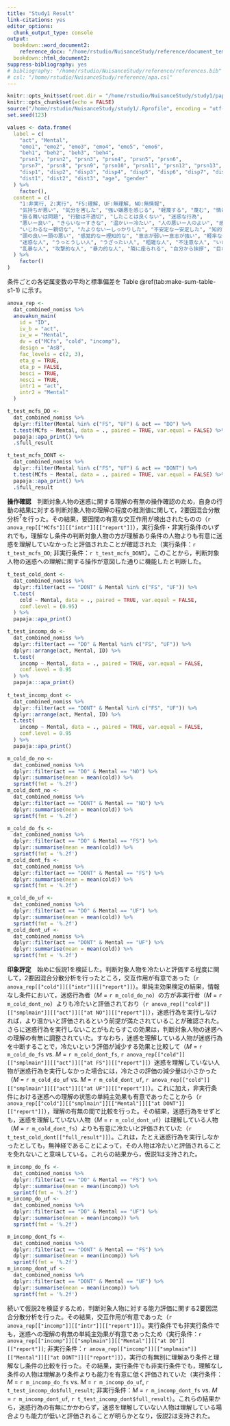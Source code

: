 ```yaml
---
title: "Study1 Result"
link-citations: yes
editor_options:
  chunk_output_type: console
output:
  bookdown::word_document2:
    reference_docx: "/home/rstudio/NuisanceStudy/reference/document_template.docx"
  bookdown::html_document2:
suppress-bibliography: yes
# bibliography: "/home/rstudio/NuisanceStudy/reference/references.bib"
# csl: "/home/rstudio/NuisanceStudy/reference/apa.csl"
---
```


```r
knitr::opts_knit$set(root.dir = "/home/rstudio/NuisanceStudy/study1/paper/")
knitr::opts_chunk$set(echo = FALSE)
source("/home/rstudio/NuisanceStudy/study1/.Rprofile", encoding = "utf-8")
set.seed(123)
```

```r
values <- data.frame(
  label = c(
    "act", "Mental",
    "emo1", "emo2", "emo3", "emo4", "emo5", "emo6",
    "beh1", "beh2", "beh3", "beh4",
    "prsn1", "prsn2", "prsn3", "prsn4", "prsn5", "prsn6",
    "prsn7", "prsn8", "prsn9", "prsn10", "prsn11", "prsn12", "prsn13",
    "disp1", "disp2", "disp3", "disp4", "disp5", "disp6", "disp7", "disp8", "disp9",
    "dist1", "dist2", "dist3", "age", "gender"
  ) %>%
    factor(),
  content = c(
    "1:非実行, 2:実行", "FS:理解, UF:無理解, NO:無情報",
    "気持ちが悪い", "気分を害した", "強い嫌悪を感じる", "軽蔑する", "蔑む", "情けないと思う",
    "振る舞いは問題", "行動は不適切", "したことは良くない", "迷惑な行為",
    "悪いー良い", "きらいなーすきな", "温かいー冷たい", "人の悪いー人のよい", "感じのわるいー感じのよい",
    "いじわるなー親切な", "たよりないーしっかりした", "不安定なー安定した", "知的でないー知的な",
    "頭の良いー頭の悪い", "感覚的なー理知的な", "意志が弱いー意志が強い", "軽率なー慎重な",
    "迷惑な人", "うっとうしい人", "うざったい人", "粗雑な人", "不注意な人", "いい加減な人",
    "乱暴な人", "攻撃的な人", "暴力的な人", "隣に座られる", "自分から挨拶", "目が合う", "年齢", "1:male, 2:female"
  ) %>%
    factor()
)
```

条件ごとの各従属変数の平均と標準偏差を Table \@ref(tab:make-sum-table-s1-1) に示す。

```r
anova_rep <-  
  dat_combined_nomiss %>% 
  anovakun_main(
    id = "ID",
    iv_b = "act", 
    iv_w = "Mental", 
    dv = c("MCfs", "cold", "incomp"),
    design = "AsB",
    fac_levels = c(2, 3),
    eta_g = TRUE, 
    eta_p = FALSE,
    besci = TRUE,
    nesci = TRUE,
    intr1 = "act",
    intr2 = "Mental"
  )
```


```r
t_test_mcfs_DO <-
  dat_combined_nomiss %>% 
  dplyr::filter(Mental %in% c("FS", "UF") & act == "DO") %>% 
  t.test(MCfs ~ Mental, data = ., paired = TRUE, var.equal = FALSE) %>% 
  papaja::apa_print() %>% 
  .$full_result

t_test_mcfs_DONT <-
  dat_combined_nomiss %>% 
  dplyr::filter(Mental %in% c("FS", "UF") & act == "DONT") %>% 
  t.test(MCfs ~ Mental, data = ., paired = TRUE, var.equal = FALSE) %>% 
  papaja::apa_print() %>% 
  .$full_result
```

**操作確認**　判断対象人物の迷惑に関する理解の有無の操作確認のため，自身の行動の結果に対する判断対象人物の理解の程度の推測値に関して，2要因混合分散分析${}^7$を行った。その結果，要因間の有意な交互作用が検出されたものの（`r anova_rep[["MCfs"]][["intr"]][["report"]]`），実行条件・非実行条件のいずれでも，理解なし条件の判断対象人物の方が理解あり条件の人物よりも有意に迷惑を理解していなかったと評価されたことが確認された（実行条件：`r t_test_mcfs_DO`; 非実行条件：`r t_test_mcfs_DONT`）。このことから，判断対象人物の迷惑への理解に関する操作が意図した通りに機能したと判断した。


```r
t_test_cold_dont <-
  dat_combined_nomiss %>% 
  dplyr::filter(act == "DONT" & Mental %in% c("FS", "UF")) %>% 
  t.test(
    cold ~ Mental, data = ., paired = TRUE, var.equal = FALSE, 
    conf.level = (0.95)
  ) %>% 
  papaja::apa_print()
```

```r
t_test_incomp_do <-
  dat_combined_nomiss %>% 
  dplyr::filter(act == "DO" & Mental %in% c("FS", "UF")) %>% 
  dplyr::arrange(act, Mental, ID) %>% 
  t.test(
    incomp ~ Mental, data = ., paired = TRUE, var.equal = FALSE, 
    conf.level = 0.95
  ) %>% 
  papaja:::apa_print()
  
t_test_incomp_dont <-
  dat_combined_nomiss %>% 
  dplyr::filter(act == "DONT" & Mental %in% c("FS", "UF")) %>% 
  dplyr::arrange(act, Mental, ID) %>% 
  t.test(
    incomp ~ Mental, data = ., paired = TRUE, var.equal = FALSE, 
    conf.level = 0.95
  ) %>% 
  papaja::apa_print()
```

```r
m_cold_do_no <-
  dat_combined_nomiss %>% 
  dplyr::filter(act == "DO" & Mental == "NO") %>% 
  dplyr::summarise(mean = mean(cold)) %>% 
  sprintf(fmt = '%.2f')
m_cold_dont_no <-
  dat_combined_nomiss %>% 
  dplyr::filter(act == "DONT" & Mental == "NO") %>% 
  dplyr::summarise(mean = mean(cold)) %>% 
  sprintf(fmt = '%.2f')

m_cold_do_fs <-
  dat_combined_nomiss %>% 
  dplyr::filter(act == "DO" & Mental == "FS") %>% 
  dplyr::summarise(mean = mean(cold)) %>% 
  sprintf(fmt = '%.2f')
m_cold_dont_fs <-
  dat_combined_nomiss %>% 
  dplyr::filter(act == "DONT" & Mental == "FS") %>% 
  dplyr::summarise(mean = mean(cold)) %>% 
  sprintf(fmt = '%.2f')

m_cold_do_uf <-
  dat_combined_nomiss %>% 
  dplyr::filter(act == "DO" & Mental == "UF") %>% 
  dplyr::summarise(mean = mean(cold)) %>% 
  sprintf(fmt = '%.2f')
m_cold_dont_uf <-
  dat_combined_nomiss %>% 
  dplyr::filter(act == "DONT" & Mental == "UF") %>% 
  dplyr::summarise(mean = mean(cold)) %>% 
  sprintf(fmt = '%.2f')
```


**印象評定**　始めに仮説1を検証した。判断対象人物を冷たいと評価する程度に関して，2要因混合分散分析を行ったところ，交互作用が有意であった（`r anova_rep[["cold"]][["intr"]][["report"]]`）。単純主効果検定の結果，情報なし条件において，迷惑行為者（*M* = `r m_cold_do_no`）の方が非実行者（*M* = `r m_cold_dont_no`）よりも冷たいと評価されており（`r anova_rep[["cold"]][["smplmain"]][["act"]][["at NO"]][["report"]]`），迷惑行為を実行しなければ，より温かいと評価されるという前提が満たされていることが確認された。さらに迷惑行為を実行しないことがもたらすこの効果は，判断対象人物の迷惑への理解の有無に調整されていた。すなわち，迷惑を理解している人物が迷惑行為を中断することで，冷たいという評価が減少する効果と比較して（*M* = `r m_cold_do_fs` vs. *M* = `r m_cold_dont_fs`, `r anova_rep[["cold"]][["smplmain"]][["act"]][["at FS"]][["report"]]`）迷惑を理解していない人物が迷惑行為を実行しなかった場合には，冷たさの評価の減少量は小さかった（*M* = `r m_cold_do_uf` vs. *M* = `r m_cold_dont_uf`, `r anova_rep[["cold"]][["smplmain"]][["act"]][["at UF"]][["report"]]`）。これに加え，非実行条件における迷惑への理解の状態の単純主効果も有意であったことから（`r anova_rep[["cold"]][["smplmain"]][["Mental"]][["at DONT"]][["report"]]`），理解の有無の間で比較を行った。その結果，迷惑行為をせずとも，迷惑を理解していない人物（*M* = `r m_cold_dont_uf`）は理解している人物（*M* = `r m_cold_dont_fs`）よりも有意に冷たいと評価されていた（`r t_test_cold_dont[["full_result"]]`）。これは，たとえ迷惑行為を実行しなかったとしても，無神経であることによって，その人物は冷たいと評価されることを免れないこと意味している。これらの結果から，仮説1は支持された。


```r
m_incomp_do_fs <-
  dat_combined_nomiss %>% 
  dplyr::filter(act == "DO" & Mental == "FS") %>% 
  dplyr::summarise(mean = mean(incomp)) %>% 
  sprintf(fmt = '%.2f')
m_incomp_do_uf <-
  dat_combined_nomiss %>% 
  dplyr::filter(act == "DO" & Mental == "UF") %>% 
  dplyr::summarise(mean = mean(incomp)) %>% 
  sprintf(fmt = '%.2f')

m_incomp_dont_fs <-
  dat_combined_nomiss %>% 
  dplyr::filter(act == "DONT" & Mental == "FS") %>% 
  dplyr::summarise(mean = mean(incomp)) %>% 
  sprintf(fmt = '%.2f')
m_incomp_dont_uf <-
  dat_combined_nomiss %>% 
  dplyr::filter(act == "DONT" & Mental == "UF") %>% 
  dplyr::summarise(mean = mean(incomp)) %>% 
  sprintf(fmt = '%.2f')
```


続いて仮説2を検証するため，判断対象人物に対する能力評価に関する2要因混合分散分析を行った。その結果，交互作用が有意であった（`r anova_rep[["incomp"]][["intr"]][["report"]]`）。実行条件でも非実行条件でも，迷惑への理解の有無の単純主効果が有意であったため（実行条件：`r anova_rep[["incomp"]][["smplmain"]][["Mental"]][["at DO"]][["report"]]`; 非実行条件：`r anova_rep[["incomp"]][["smplmain"]][["Mental"]][["at DONT"]][["report"]]`），実行の有無別に理解あり条件と理解なし条件の比較を行った。その結果，実行条件でも非実行条件でも，理解なし条件の人物は理解あり条件よりも能力を有意に低く評価されていた（実行条件：*M* = `r m_incomp_do_fs` vs. *M* = `r m_incomp_do_uf`, `r t_test_incomp_do$full_result`; 非実行条件：*M* = `r m_incomp_dont_fs` vs. *M* = `r m_incomp_dont_uf`, `r t_test_incomp_dont$full_result`）。これらの結果から，迷惑行為の有無にかかわらず，迷惑を理解していない人物は理解している場合よりも能力が低いと評価されることが明らかとなり，仮説2は支持された。 

